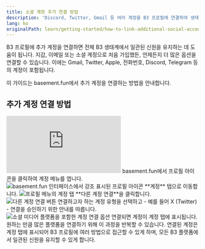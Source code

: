 ```yaml
---
title: 소셜 계정 추가 연결 방법
description: 'Discord, Twitter, Gmail 등 여러 계정을 B3 프로필에 연결하여 생태계 전반에 걸쳐 일관된 신원을 유지하세요'
lang: ko
originalPath: learn/getting-started/how-to-link-additional-social-accounts.mdx
---
```

B3 프로필에 추가 계정을 연결하면 전체 B3 생태계에서 일관된 신원을 유지하는 데 도움이 됩니다. 지갑, 이메일 또는 소셜 계정으로 처음 가입했든, 언제든지 더 많은 옵션을 연결할 수 있습니다. 이에는 Gmail, Twitter, Apple, 전화번호, Discord, Telegram 등의 계정이 포함됩니다.

이 가이드는 basement.fun에서 추가 계정을 연결하는 방법을 안내합니다.

## 추가 계정 연결 방법

<iframe
  className="w-full aspect-video rounded-xl"
  src="https://www.youtube.com/embed/hc9jxH94ImU"
  title="추가 소셜 계정 연결 방법"
  frameBorder="0"
  allow="accelerometer; autoplay; clipboard-write; encrypted-media; gyroscope; picture-in-picture"
  allowFullScreen
></iframe>

<Steps>
<Step title="프로필 메뉴 열기">
  basement.fun에서 프로필 아이콘을 클릭하여 계정 메뉴를 엽니다.
  
  <Frame>
    <img src="https://s3.amazonaws.com/helpscout.net/docs/assets/685306b72e0550277aa9250e/images/6878ef3752724d3c54de906e/file-kvphfoR7j2.png" alt="basement.fun 인터페이스에서 강조 표시된 프로필 아이콘" />
  </Frame>
</Step>

<Step title="계정 탭으로 이동">
  **계정** 탭으로 이동합니다.
  
  <Frame>
    <img src="https://s3.amazonaws.com/helpscout.net/docs/assets/685306b72e0550277aa9250e/images/6879015252724d3c54de90cd/file-Bf3e1DTO4c.png" alt="프로필 메뉴의 계정 탭" />
  </Frame>
</Step>

<Step title="연결 과정 시작">
  **다른 계정 연결**을 클릭합니다.
  
  <Frame>
    <img src="https://s3.amazonaws.com/helpscout.net/docs/assets/685306b72e0550277aa9250e/images/687901a7522f451361e7f9b7/file-ZaFZ2twxBX.png" alt="다른 계정 연결 버튼" />
  </Frame>
</Step>

<Step title="계정 선택 및 승인">
  연결하고자 하는 계정 유형을 선택하고 - 예를 들어 X (Twitter) - 연결을 승인하기 위한 안내를 따릅니다.
  
  <Frame>
    <img src="https://s3.amazonaws.com/helpscout.net/docs/assets/685306b72e0550277aa9250e/images/687905db3991a70211530b69/file-f562LtKkA4.png" alt="소셜 미디어 플랫폼을 포함한 계정 연결 옵션" />
  </Frame>
  
  <Check>
    연결되면 계정이 계정 탭에 표시됩니다. 원하는 만큼 많은 플랫폼을 연결하기 위해 이 과정을 반복할 수 있습니다.
  </Check>
</Step>
</Steps>

<Note>
연결된 계정은 계정 탭에 표시되어 B3 프로필에 여러 방법으로 접근할 수 있게 하며, 모든 B3 플랫폼에서 일관된 신원을 유지할 수 있게 합니다.
</Note>
